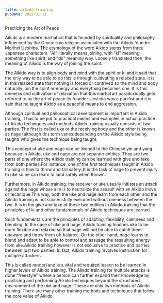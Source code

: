 ```yaml
---
title: aikido-training
pubDate: 2023-01-11
---
```


Practicing the Art of Peace

Aikido is a modern martial art that is founded by spirituality and philosophy influenced by the Omoto-kyo religion associated with the Aikido founder Morihei Ueshiba. The etymology of the word Aikido stems from three Japanese characters. "Ai" literally means joining, with "ki" meaning something like spirit, and "do" meaning way. Loosely translated then, the meaning of Aikido is the way of joining the spirit.

The Aikido way is to align body and mind with the spirit or ki and it said that the only way to be able to do this is through cultivating a relaxed state. It is in this relaxed state that nothing is forced or contrived so the mind and body naturally join the spirit or energy and everything becomes one. It is this oneness and cultivation of relaxation that this martial art paradoxically gets referred to as the art of peace.Its founder Ueshiba was a pacifist and it is said that he taught Aikido as a peaceful means to end aggression. 

Although spiritual and philosophical development is important in Aikido training, it has to be put to practical means and examples in actual practice of Aikido techniques and methods.Aikido training usually consists of two parties. The first is called uke or the receiving body and the other is known as nage (although this term varies depending on the Aikido style being taught) who gives the technique being taught. 

This concept of uke and nage can be likened to the Chinese yin and yang because in Aikido, uke and nage are not separate entities. They are two parts of one where the Aikido training can be learned with give and take from both parties.For instance, one of the first techniques taught in Aikido training is how to throw and fall safely. It is the task of nage to prevent injury to uke so he can learn to land safely when thrown. 

Furthermore, in Aikido training, the receiver or uke usually initiates an attack against the nage whose aim is to neutralize the assault with an Aikido move or technique.This way, both the uke and nage learn from each other and the Aikido training is not successfully executed without oneness between the two. It is in the give and take of these two entities in Aikido training that the principles of ki and other fundamentals of Aikido techniques are learned. 

Such fundamentals are the principles of adapting, flexibility, calmness and blending. In the case of uke and nage, Aikido training teaches uke to be more flexible and relaxed so that nage will not be able to catch them unaware and throw them off balance. On the other hand, nage learns to blend and adapt to be able to control and assuage the assaulting energy from uke.Aikido training however is not exclusive to practice and parries between just two parties. In fact, Aikido training involves instruction for multiple attackers. 

This is called randori and is a vital and required lesson to be learned in higher levels of Aikido training. The Aikido training for multiple attacks is done "freestyle" where a person can further expand their knowledge by practicing and performing Aikido techniques beyond the structured environment of the uke and nage. These are only two methods of Aikido training. There are many other training methods and techniques that follow the core value of Aikido.